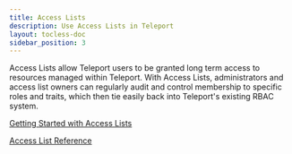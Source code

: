 ```yaml
---
title: Access Lists
description: Use Access Lists in Teleport
layout: tocless-doc
sidebar_position: 3
---
```


Access Lists allow Teleport users to be granted long term access to resources
managed within Teleport. With Access Lists, administrators and access list
owners can regularly audit and control membership to specific roles and
traits, which then tie easily back into Teleport's existing RBAC system.

[Getting Started with Access Lists](guide.mdx)

[Access List Reference](../../reference/access-controls/access-lists.mdx)

